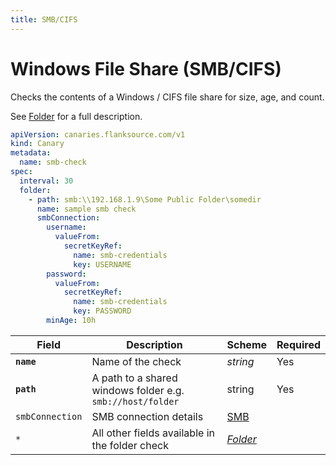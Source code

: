 ```yaml
---
title: SMB/CIFS
---
```


# <Icon name="smb" /> Windows File Share (SMB/CIFS)

Checks the contents of a Windows / CIFS file share for size, age, and count.

See [Folder](../reference/folder) for a full description.

```yaml
apiVersion: canaries.flanksource.com/v1
kind: Canary
metadata:
  name: smb-check
spec:
  interval: 30
  folder:
    - path: smb:\\192.168.1.9\Some Public Folder\somedir
      name: sample smb check
      smbConnection:
        username:
          valueFrom:
            secretKeyRef:
              name: smb-credentials
              key: USERNAME
        password:
          valueFrom:
            secretKeyRef:
              name: smb-credentials
              key: PASSWORD
        minAge: 10h
```

| Field           | Description                                                | Scheme                           | Required |
| --------------- | ---------------------------------------------------------- | -------------------------------- | -------- |
| **`name`**      | Name of the check                                          | _string_                         | Yes      |
| **`path`**      | A path to a shared windows folder e.g. `smb://host/folder` | string                           | Yes      |
| `smbConnection` | SMB connection details                                     | [SMB](#smb) |          |
| `*`             | All other fields available in the folder check             | [_Folder_](/canary-checker/reference/folder)               |          |




<Fields connection="smb"/>
